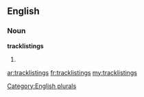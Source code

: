 ==English==

===Noun===
'''tracklistings'''

# {{plural of|[[tracklisting]]}}

[[Category:English plurals]]

[[ar:tracklistings]]
[[fr:tracklistings]]
[[my:tracklistings]]